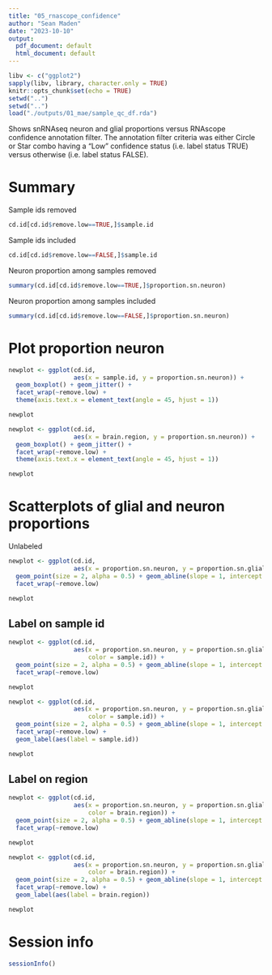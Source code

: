 ```yaml
---
title: "05_rnascope_confidence"
author: "Sean Maden"
date: "2023-10-10"
output:
  pdf_document: default
  html_document: default
---
```


```r
libv <- c("ggplot2")
sapply(libv, library, character.only = TRUE)
knitr::opts_chunk$set(echo = TRUE)
setwd("..")
setwd("..")
load("./outputs/01_mae/sample_qc_df.rda")
```

Shows snRNAseq neuron and glial proportions versus RNAscope confidence annotation filter.
The annotation filter criteria was either Circle or Star combo having a "Low" confidence status (i.e. label status TRUE) versus otherwise (i.e. label status FALSE).

# Summary

Sample ids removed

```r
cd.id[cd.id$remove.low==TRUE,]$sample.id
```

Sample ids included

```r
cd.id[cd.id$remove.low==FALSE,]$sample.id
```

Neuron proportion among samples removed

```r
summary(cd.id[cd.id$remove.low==TRUE,]$proportion.sn.neuron)
```

Neuron proportion among samples included

```r
summary(cd.id[cd.id$remove.low==FALSE,]$proportion.sn.neuron)
```

# Plot proportion neuron

```r
newplot <- ggplot(cd.id, 
                  aes(x = sample.id, y = proportion.sn.neuron)) + 
  geom_boxplot() + geom_jitter() +
  facet_wrap(~remove.low) +
  theme(axis.text.x = element_text(angle = 45, hjust = 1))

newplot
```

```r
newplot <- ggplot(cd.id, 
                  aes(x = brain.region, y = proportion.sn.neuron)) + 
  geom_boxplot() + geom_jitter() +
  facet_wrap(~remove.low) +
  theme(axis.text.x = element_text(angle = 45, hjust = 1))

newplot
```

# Scatterplots of glial and neuron proportions

Unlabeled

```r
newplot <- ggplot(cd.id, 
                  aes(x = proportion.sn.neuron, y = proportion.sn.glial)) + 
  geom_point(size = 2, alpha = 0.5) + geom_abline(slope = 1, intercept = 0) +
  facet_wrap(~remove.low)

newplot
```

## Label on sample id

```r
newplot <- ggplot(cd.id, 
                  aes(x = proportion.sn.neuron, y = proportion.sn.glial,
                      color = sample.id)) + 
  geom_point(size = 2, alpha = 0.5) + geom_abline(slope = 1, intercept = 0) +
  facet_wrap(~remove.low)

newplot
```

```r
newplot <- ggplot(cd.id, 
                  aes(x = proportion.sn.neuron, y = proportion.sn.glial,
                      color = sample.id)) + 
  geom_point(size = 2, alpha = 0.5) + geom_abline(slope = 1, intercept = 0) +
  facet_wrap(~remove.low) +
  geom_label(aes(label = sample.id))

newplot
```

## Label on region

```r
newplot <- ggplot(cd.id, 
                  aes(x = proportion.sn.neuron, y = proportion.sn.glial,
                      color = brain.region)) + 
  geom_point(size = 2, alpha = 0.5) + geom_abline(slope = 1, intercept = 0) +
  facet_wrap(~remove.low)

newplot
```

```r
newplot <- ggplot(cd.id, 
                  aes(x = proportion.sn.neuron, y = proportion.sn.glial,
                      color = brain.region)) + 
  geom_point(size = 2, alpha = 0.5) + geom_abline(slope = 1, intercept = 0) +
  facet_wrap(~remove.low) +
  geom_label(aes(label = brain.region))

newplot
```

# Session info

```r
sessionInfo()
```